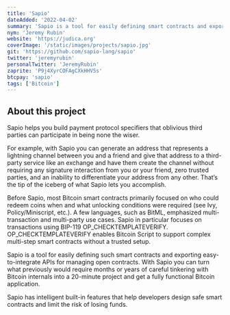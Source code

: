 ```yaml
---
title: 'Sapio'
dateAdded: '2022-04-02'
summary: 'Sapio is a tool for easily defining smart contracts and exporting easy-to-integrate APIs for managing open contracts.'
nym: 'Jeremy Rubin'
website: 'https://judica.org'
coverImage: '/static/images/projects/sapio.jpg'
git: 'https://github.com/sapio-lang/sapio'
twitter: 'jeremyrubin'
personalTwitter: 'JeremyRubin'
zaprite: 'P9j4XyrCOFAgCXkHHV5s'
btcpay: 'sapio'
tags: ['Bitcoin']
---
```


## About this project

Sapio helps you build payment protocol specifiers that oblivious third parties can participate in being none the wiser.

For example, with Sapio you can generate an address that represents a lightning channel between you and a friend and give that address to a third-party service like an exchange and have them create the channel without requiring any signature interaction from you or your friend, zero trusted parties, and an inability to differentiate your address from any other. That’s the tip of the iceberg of what Sapio lets you accomplish.

Before Sapio, most Bitcoin smart contracts primarily focused on who could redeem coins when and what unlocking conditions were required (see Ivy, Policy/Miniscript, etc.). A few languages, such as BitML, emphasized multi-transaction and multi-party use cases. Sapio in particular focuses on transactions using BIP-119 OP_CHECKTEMPLATEVERIFY. OP_CHECKTEMPLATEVERIFY enables Bitcoin Script to support complex multi-step smart contracts without a trusted setup.

Sapio is a tool for easily defining such smart contracts and exporting easy-to-integrate APIs for managing open contracts. With Sapio you can turn what previously would require months or years of careful tinkering with Bitcoin internals into a 20-minute project and get a fully functional Bitcoin application.

Sapio has intelligent built-in features that help developers design safe smart contracts and limit the risk of losing funds.
